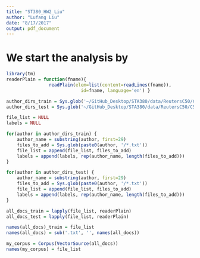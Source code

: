 ```yaml
---
title: "ST380_HW2_Liu"
author: "Lufang Liu"
date: "8/17/2017"
output: pdf_document
---
```


# We start the analysis by 
```r
library(tm)
readerPlain = function(fname){
				readPlain(elem=list(content=readLines(fname)), 
							id=fname, language='en') }

author_dirs_train = Sys.glob('~/GitHub_Desktop/STA380/data/ReutersC50/C50train/*')
author_dirs_test = Sys.glob('~/GitHub_Desktop/STA380/data/ReutersC50/C50test/*')

file_list = NULL
labels = NULL

for(author in author_dirs_train) {
	author_name = substring(author, first=29)
	files_to_add = Sys.glob(paste0(author, '/*.txt'))
	file_list = append(file_list, files_to_add)
	labels = append(labels, rep(author_name, length(files_to_add)))
}

for(author in author_dirs_test) {
	author_name = substring(author, first=29)
	files_to_add = Sys.glob(paste0(author, '/*.txt'))
	file_list = append(file_list, files_to_add)
	labels = append(labels, rep(author_name, length(files_to_add)))
}

all_docs_train = lapply(file_list, readerPlain) 
all_docs_test = lapply(file_list, readerPlain) 

names(all_docs)_train = file_list
names(all_docs) = sub('.txt', '', names(all_docs))

my_corpus = Corpus(VectorSource(all_docs))
names(my_corpus) = file_list

```

```r




```


